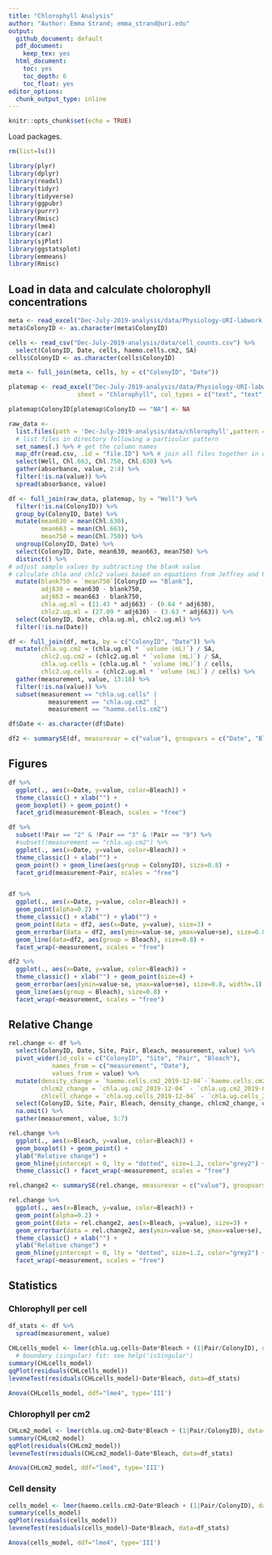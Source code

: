 ```yaml
---
title: "Chlorophyll Analysis"
author: "Author: Emma Strand; emma_strand@uri.edu"
output:
  github_document: default
  pdf_document:
    keep_tex: yes
  html_document:
    toc: yes
    toc_depth: 6
    toc_float: yes
editor_options: 
  chunk_output_type: inline
---
```


```r
knitr::opts_chunk$set(echo = TRUE)
```

Load packages.
```r
rm(list=ls())

library(plyr)
library(dplyr)
library(readxl)
library(tidyr)
library(tidyverse)
library(ggpubr)
library(purrr)
library(Rmisc)
library(lme4)
library(car)
library(sjPlot)
library(ggstatsplot)
library(emmeans)
library(Rmisc)
```

## Load in data and calculate cholorophyll concentrations

```r
meta <- read_excel("Dec-July-2019-analysis/data/Physiology-URI-labwork.xlsx", sheet = "Master-ID-List")
meta$ColonyID <- as.character(meta$ColonyID)

cells <- read_csv("Dec-July-2019-analysis/data/cell_counts.csv") %>%
  select(ColonyID, Date, cells, haemo.cells.cm2, SA)
cells$ColonyID <- as.character(cells$ColonyID)

meta <- full_join(meta, cells, by = c("ColonyID", "Date")) 

platemap <- read_excel("Dec-July-2019-analysis/data/Physiology-URI-labwork.xlsx", 
                   sheet = "Chlorophyll", col_types = c("text", "text", "date"))

platemap$ColonyID[platemap$ColonyID == "NA"] <- NA

raw_data <-
  list.files(path = 'Dec-July-2019-analysis/data/chlorophyll',pattern = ".csv", full.names = TRUE) %>% 
  # list files in directory following a particular pattern
  set_names(.) %>% # get the column names
  map_dfr(read.csv, .id = "file.ID") %>% # join all files together in one data frame by file ID
  select(Well, Chl.663, Chl.750, Chl.630) %>%
  gather(absorbance, value, 2:4) %>%
  filter(!is.na(value)) %>%
  spread(absorbance, value)

df <- full_join(raw_data, platemap, by = "Well") %>%
  filter(!is.na(ColonyID)) %>%
  group_by(ColonyID, Date) %>%
  mutate(mean630 = mean(Chl.630),
         mean663 = mean(Chl.663),
         mean750 = mean(Chl.750)) %>%
  ungroup(ColonyID, Date) %>%
  select(ColonyID, Date, mean630, mean663, mean750) %>%
  distinct() %>%
# adjust sample values by subtracting the blank value 
# calculate chla and chlc2 values based on equations from Jeffrey and Humphrey 1975
  mutate(blank750 = `mean750`[ColonyID == "Blank"],
         adj630 = mean630 - blank750,
         adj663 = mean663 - blank750,
         chla.ug.ml = (11.43 * adj663) - (0.64 * adj630),
         chlc2.ug.ml = (27.09 * adj630) - (3.63 * adj663)) %>%
  select(ColonyID, Date, chla.ug.ml, chlc2.ug.ml) %>%
  filter(!is.na(Date)) 

df <- full_join(df, meta, by = c("ColonyID", "Date")) %>%
  mutate(chla.ug.cm2 = (chla.ug.ml * `volume (mL)`) / SA,
         chlc2.ug.cm2 = (chlc2.ug.ml * `volume (mL)`) / SA,
         chla.ug.cells = (chla.ug.ml * `volume (mL)`) / cells,
         chlc2.ug.cells = (chlc2.ug.ml * `volume (mL)`) / cells) %>%
  gather(measurement, value, 13:18) %>%
  filter(!is.na(value)) %>%
  subset(measurement == "chla.ug.cells" | 
           measurement == "chla.ug.cm2" | 
           measurement == "haemo.cells.cm2")

df$Date <- as.character(df$Date)

df2 <- summarySE(df, measurevar = c("value"), groupvars = c("Date", "Bleach", "measurement"))
```

## Figures 

```r
df %>%
  ggplot(., aes(x=Date, y=value, color=Bleach)) + 
  theme_classic() + xlab("") +
  geom_boxplot() + geom_point() +
  facet_grid(measurement~Bleach, scales = "free")

df %>%
  subset(!Pair == "2" & !Pair == "3" & !Pair == "9") %>%
  #subset(!measurement == "chla.ug.cm2") %>%
  ggplot(., aes(x=Date, y=value, color=Bleach)) +
  theme_classic() + xlab("") +
  geom_point() + geom_line(aes(group = ColonyID), size=0.8) +
  facet_grid(measurement~Pair, scales = "free")


df %>%
  ggplot(., aes(x=Date, y=value, color=Bleach)) +
  geom_point(alpha=0.2) +
  theme_classic() + xlab("") + ylab("") +
  geom_point(data = df2, aes(x=Date, y=value), size=3) +
  geom_errorbar(data = df2, aes(ymin=value-se, ymax=value+se), size=0.8, width=.1) +
  geom_line(data=df2, aes(group = Bleach), size=0.8) +
  facet_wrap(~measurement, scales = "free")

df2 %>%
  ggplot(., aes(x=Date, y=value, color=Bleach)) + 
  theme_classic() + xlab("") + geom_point(size=4) +
  geom_errorbar(aes(ymin=value-se, ymax=value+se), size=0.8, width=.1) +
  geom_line(aes(group = Bleach), size=0.8) +
  facet_wrap(~measurement, scales = "free")
```

## Relative Change

```r
rel.change <- df %>% 
  select(ColonyID, Date, Site, Pair, Bleach, measurement, value) %>%
  pivot_wider(id_cols = c("ColonyID", "Site", "Pair", "Bleach"),
            names_from = c("measurement", "Date"),
            values_from = value) %>%
  mutate(density_change = `haemo.cells.cm2_2019-12-04`-`haemo.cells.cm2_2019-07-16`,
         chlcm2_change = `chla.ug.cm2_2019-12-04` - `chla.ug.cm2_2019-07-16`,
         chlcell_change = `chla.ug.cells_2019-12-04` - `chla.ug.cells_2019-07-16`) %>%
  select(ColonyID, Site, Pair, Bleach, density_change, chlcm2_change, chlcell_change) %>%
  na.omit() %>%
  gather(measurement, value, 5:7)

rel.change %>%
  ggplot(., aes(x=Bleach, y=value, color=Bleach)) + 
  geom_boxplot() + geom_point() +
  ylab("Relative change") +
  geom_hline(yintercept = 0, lty = "dotted", size=1.2, color="grey2") +
  theme_classic() + facet_wrap(~measurement, scales = "free")

rel.change2 <- summarySE(rel.change, measurevar = c("value"), groupvars = c("Bleach", "measurement"))

rel.change %>% 
  ggplot(., aes(x=Bleach, y=value, color=Bleach)) + 
  geom_point(alpha=0.2) +
  geom_point(data = rel.change2, aes(x=Bleach, y=value), size=3) +
  geom_errorbar(data = rel.change2, aes(ymin=value-se, ymax=value+se), size=0.5, width=.1) +
  theme_classic() + xlab("") + 
  ylab("Relative change") +
  geom_hline(yintercept = 0, lty = "dotted", size=1.2, color="grey2") +
  facet_wrap(~measurement, scales = "free")
```




## Statistics 

### Chlorophyll per cell

```r
df_stats <- df %>%
  spread(measurement, value)
  
CHLcells_model <- lmer(chla.ug.cells~Date*Bleach + (1|Pair/ColonyID), data=df_stats) 
  # boundary (singular) fit: see help('isSingular')
summary(CHLcells_model)
qqPlot(residuals(CHLcells_model))
leveneTest(residuals(CHLcells_model)~Date*Bleach, data=df_stats)

Anova(CHLcells_model, ddf="lme4", type='III')
```

### Chlorophyll per cm2 

```r
CHLcm2_model <- lmer(chla.ug.cm2~Date*Bleach + (1|Pair/ColonyID), data=df_stats) 
summary(CHLcm2_model)
qqPlot(residuals(CHLcm2_model))
leveneTest(residuals(CHLcm2_model)~Date*Bleach, data=df_stats)

Anova(CHLcm2_model, ddf="lme4", type='III')
```

### Cell density 

```r
cells_model <- lmer(haemo.cells.cm2~Date*Bleach + (1|Pair/ColonyID), data=df_stats) 
summary(cells_model)
qqPlot(residuals(cells_model))
leveneTest(residuals(cells_model)~Date*Bleach, data=df_stats)

Anova(cells_model, ddf="lme4", type='III')
```


